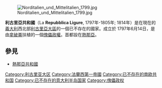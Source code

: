 [[File:Norditalien_und_Mittelitalien_1799.jpg|thumb]]

'''利古里亞共和國'''（La '''Repubblica Ligure''', 1797年-1805年; 1814年）是在現在的[[義大利|義大利]]西北部[[利古里亞大區|利古里亞大區]]的一個已不存在的國家。成立於 1797年6月14日，是由[[拿破崙|拿破崙]]扶植的一個[[傀儡政權|傀儡政權]]。首都設在[[熱那亞|熱那亞]]。

== 參見 ==
* [[熱那亞共和國|熱那亞共和國]]

{{法国大革命战争和拿破仑战争的附庸国}}

[[Category:利古里亚大区|Category:利古里亚大区]]
[[Category:法蘭西第一帝國|Category:法蘭西第一帝國]]
[[Category:已不存在的南欧共和国|Category:已不存在的南欧共和国]]
[[Category:已不存在的意大利半岛国家|Category:已不存在的意大利半岛国家]]
[[Category:傀儡政权|Category:傀儡政权]]